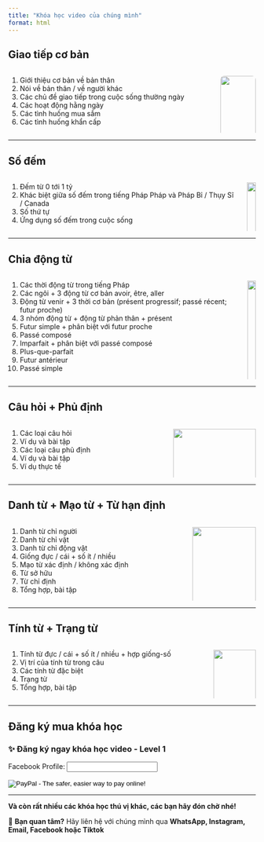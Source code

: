 ```yaml
---
title: "Khóa học video của chúng mình"
format: html
---
```


## Giao tiếp cơ bản

::: columns

::: column
1. Giới thiệu cơ bản về bản thân  
2. Nói về bản thân / về người khác  
3. Các chủ đề giao tiếp trong cuộc sống thường ngày  
4. Các hoạt động hằng ngày  
5. Các tình huống mua sắm  
6. Các tình huống khẩn cấp  
:::

::: column
![](video-course/giao_tiep_co_ban.png){fig-alt="Communication Image" width="100%" style="border-radius: 8px;"}
:::

:::

---

## Số đếm

::: columns

::: column
1. Đếm từ 0 tới 1 tỷ  
2. Khác biệt giữa số đếm trong tiếng Pháp Pháp và Pháp Bỉ / Thụy Sĩ / Canada  
3. Số thứ tự  
4. Ứng dụng số đếm trong cuộc sống  
:::

::: column
![](video-course/allopoto_dem_so.png){fig-alt="Số đếm" width="100%" .rounded}
:::

:::

---

## Chia động từ

::: columns

::: column
1. Các thời động từ trong tiếng Pháp  
2. Các ngôi + 3 động từ cơ bản avoir, être, aller  
3. Động từ venir + 3 thời cơ bản (présent progressif; passé récent; futur proche)  
4. 3 nhóm động từ + động từ phản thân + présent  
5. Futur simple + phân biệt với futur proche  
6. Passé composé  
7. Imparfait + phân biệt với passé composé  
8. Plus-que-parfait  
9. Futur antérieur  
10. Passé simple  
:::

::: column
![](video-course/chia_dong_tu.png){fig-alt="Chia động từ" width="100%" .rounded}
:::

:::

---

## Câu hỏi + Phủ định

::: columns

::: column
1. Các loại câu hỏi  
2. Ví dụ và bài tập  
3. Các loại câu phủ định  
4. Ví dụ và bài tập  
5. Ví dụ thực tế  
:::

::: column
![](video-course/allopoto_cam_sach_vay_tay.png){fig-alt="Câu hỏi và Phủ định" width="100%" .rounded}
:::

:::

---

## Danh từ + Mạo từ + Từ hạn định

::: columns

::: column
1. Danh từ chỉ người  
2. Danh từ chỉ vật  
3. Danh từ chỉ động vật  
4. Giống đực / cái + số ít / nhiều  
5. Mạo từ xác định / không xác định  
6. Từ sở hữu  
7. Từ chỉ định  
8. Tổng hợp, bài tập  
:::

::: column
![](video-course/allopoto_holding_3_ballons.png){fig-alt="Danh từ & Mạo từ" width="100%" .rounded}
:::

:::

---

## Tính từ + Trạng từ

::: columns

::: column
1. Tính từ đực / cái + số ít / nhiều + hợp giống-số  
2. Vị trí của tính từ trong câu  
3. Các tính từ đặc biệt  
4. Trạng từ  
5. Tổng hợp, bài tập  
:::

::: column
![](video-course/tinh_tu_trang_tu.png){fig-alt="Tính từ & Trạng từ" width="100%" .rounded}
:::

:::

---

## Đăng ký mua khóa học

::: {.callout-note}
### ✨ Đăng ký ngay khóa học video - Level 1

<form action="https://www.paypal.com/cgi-bin/webscr" method="post" target="_top">
  <input type="hidden" name="cmd" value="_xclick">
  <input type="hidden" name="business" value="YOUR_PAYPAL_EMAIL@example.com">
  <input type="hidden" name="item_name" value="Khoá học video - Level 1">
  <input type="hidden" name="amount" value="10.00">
  <input type="hidden" name="currency_code" value="EUR">

  <input type="hidden" name="on0" value="Facebook Profile URL or Name">
  <label for="facebook-profile">Facebook Profile:</label>
  <input type="text" name="os0" id="facebook-profile" maxlength="200">

  <input type="hidden" name="return" value="https://allopoto.be/thank-you.html">
  <input type="hidden" name="cancel_return" value="https://allopoto.be/payment-cancelled.html">

  <input type="image" src="https://www.paypalobjects.com/en_US/i/btn/btn_buynow_LG.gif" border="0" name="submit" alt="PayPal - The safer, easier way to pay online!">
  <img alt="" border="0" src="https://www.paypalobjects.com/en_US/i/scr/pixel.gif" width="1" height="1">
</form>
:::

---

**Và còn rất nhiều các khóa học thú vị khác, các bạn hãy đón chờ nhé!**

📝 **Bạn quan tâm?** Hãy liên hệ với chúng mình qua **WhatsApp, Instagram, Email, Facebook hoặc Tiktok**